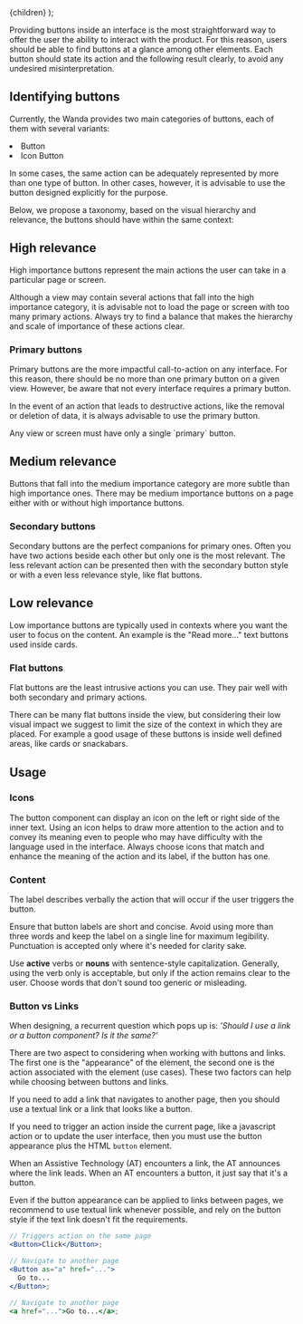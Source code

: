 
  <MdxLayout title="Buttons" description="Allow users to take actions">
    {children}
  </MdxLayout>
);

Providing buttons inside an interface is the most straightforward way to offer the user the ability to interact with the product. For this reason, users should be able to find buttons at a glance among other elements. Each button should state its action and the following result clearly, to avoid any undesired misinterpretation.

## Identifying buttons

Currently, the Wanda provides two main categories of buttons, each of them with several variants:

<List as="ol">
  <li>Button</li>
  <li>Icon Button</li>
</List>

In some cases, the same action can be adequately represented by more than one type of button. In other cases, however, it is advisable to use the button designed explicitly for the purpose.

Below, we propose a taxonomy, based on the visual hierarchy and relevance, the buttons should have within the same context:

<ThemedImg
  alt="An infographic that show the different kind of buttons divided by visual importance"
  src="/design/recipes/buttons/relevance.png"
/>

## High relevance

High importance buttons represent the main actions the user can take in a particular page or screen.

Although a view may contain several actions that fall into the high importance category, it is advisable not to load the page or screen with too many primary actions. Always try to find a balance that makes the hierarchy and scale of importance of these actions clear.

### Primary buttons

<ThemedImg src="/design/recipes/buttons/primary.png" />

Primary buttons are the more impactful call-to-action on any interface. For this reason, there should be no more than one primary button on a given view. However, be aware that not every interface requires a primary button.

In the event of an action that leads to destructive actions, like the removal or deletion of data, it is always advisable to use the primary button.

<Snackbar kind="warning">
  <Markdown>
    Any view or screen must have only a single `primary` button.
  </Markdown>
</Snackbar>

## Medium relevance

Buttons that fall into the medium importance category are more subtle than high importance ones. There may be medium importance buttons on a page either with or without high importance buttons.

### Secondary buttons

<ThemedImg src="/design/recipes/buttons/secondary.png" />

Secondary buttons are the perfect companions for primary ones. Often you have two actions beside each other but only one is the most relevant. The less relevant action can be presented then with the secondary button style or with a even less relevance style, like flat buttons.

## Low relevance

Low importance buttons are typically used in contexts where you want the user to focus on the content. An example is the "Read more..." text buttons used inside cards.

### Flat buttons

<ThemedImg src="/design/recipes/buttons/flat.png" />

Flat buttons are the least intrusive actions you can use. They pair well with both secondary and primary actions.

There can be many flat buttons inside the view, but considering their low visual impact we suggest to limit the size of the context in which they are placed. For example a good usage of these buttons is inside well defined areas, like cards or snackabars.

## Usage

### Icons

The button component can display an icon on the left or right side of the inner text. Using an icon helps to draw more attention to the action and to convey its meaning even to people who may have difficulty with the language used in the interface. Always choose icons that match and enhance the meaning of the action and its label, if the button has one.

<Stack direction="row" columnGap={24}>
  <HintCard isBad image="/design/recipes/buttons/icon-dont.png" />
  <HintCard image="/design/recipes/buttons/icon-do.png" />
</Stack>

### Content

The label describes verbally the action that will occur if the user triggers the button.

Ensure that button labels are short and concise. Avoid using more than three words and keep the label on a single line for maximum legibility. Punctuation is accepted only where it's needed for clarity sake.

<Stack direction="row" columnGap={24}>
  <HintCard isBad image="/design/recipes/buttons/content-dont.png" />
  <HintCard image="/design/recipes/buttons/content-do.png" />
</Stack>

Use **active** verbs or **nouns** with sentence-style capitalization. Generally, using the verb only is acceptable, but only if the action remains clear to the user. Choose words that don't sound too generic or misleading.

<Stack direction="row" columnGap={24}>
  <HintCard isBad image="/design/recipes/buttons/content-2-dont.png" />
  <HintCard image="/design/recipes/buttons/content-2-do.png" />
</Stack>

### Button vs Links

When designing, a recurrent question which pops up is: _'Should I use a link or a button component? Is it the same?'_

There are two aspect to considering when working with buttons and links. The first one is the "appearance" of the element, the second one is the action associated with the element (use cases). These two factors can help while choosing between buttons and links.

If you need to add a link that navigates to another page, then you should use a textual link or a link that looks like a button.

If you need to trigger an action inside the current page, like a javascript action or to update the user interface, then you must use the button appearance plus the HTML `button` element.

When an Assistive Technology (AT) encounters a link, the AT announces where the link leads. When an AT encounters a button, it just say that it's a button.

Even if the button appearance can be applied to links between pages, we recommend to use textual link whenever possible, and rely on the button style if the text link doesn't fit the requirements.

<ThemedImg
  alt="A table which sums up the different use case when to use link vs button"
  src="/design/recipes/buttons/button-vs-link.png"
/>

```jsx
// Triggers action on the same page
<Button>Click</Button>;

// Navigate to another page
<Button as="a" href="...">
  Go to...
</Button>;

// Navigate to another page
<a href="...">Go to...</a>;
```
